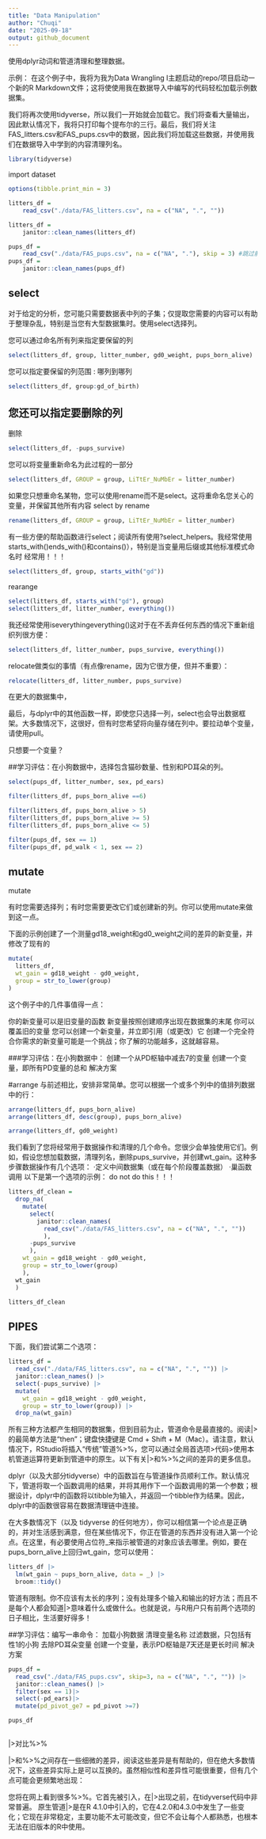 ```yaml
---
title: "Data Manipulation"
author: "Chuqi"
date: "2025-09-18"
output: github_document
---
```

使用dplyr动词和管道清理和整理数据。

示例：
在这个例子中，我将为我为Data Wrangling I主题启动的repo/项目启动一个新的R Markdown文件；这将使使用我在数据导入中编写的代码轻松加载示例数据集。

我们将再次使用tidyverse，所以我们一开始就会加载它。我们将查看大量输出，因此默认情况下，我将只打印每个提布尔的三行。最后，我们将关注FAS_litters.csv和FAS_pups.csv中的数据，因此我们将加载这些数据，并使用我们在数据导入中学到的内容清理列名。
```r
library(tidyverse)
```

import dataset
```r
options(tibble.print_min = 3)

litters_df = 
    read_csv("./data/FAS_litters.csv", na = c("NA", ".", ""))

litters_df = 
    janitor::clean_names(litters_df)

pups_df = 
    read_csv("./data/FAS_pups.csv", na = c("NA", "."), skip = 3) #跳过前三行
pups_df = 
    janitor::clean_names(pups_df)
```



## select

对于给定的分析，您可能只需要数据表中列的子集；仅提取您需要的内容可以有助于整理杂乱，特别是当您有大型数据集时。使用select选择列。

您可以通过命名所有列来指定要保留的列
```r
select(litters_df, group, litter_number, gd0_weight, pups_born_alive)
```

您可以指定要保留的列范围
:
哪列到哪列
```r
select(litters_df, group:gd_of_birth)
```

您还可以指定要删除的列
-
删除
```r
select(litters_df, -pups_survive)
```

您可以将变量重新命名为此过程的一部分
```r
select(litters_df, GROUP = group, LiTtEr_NuMbEr = litter_number)
```

如果您只想重命名某物，您可以使用rename而不是select。这将重命名您关心的变量，并保留其他所有内容
select by rename
```r
rename(litters_df, GROUP = group, LiTtEr_NuMbEr = litter_number)
```

有一些方便的帮助函数进行select；阅读所有使用?select_helpers。我经常使用starts_with()ends_with()和contains()），特别是当变量用后缀或其他标准模式命名时
经常用！！！
```r
select(litters_df, group, starts_with("gd"))
```

rearange
```r
select(litters_df, starts_with("gd"), group)
select(litters_df, litter_number, everything())
```

我还经常使用iseverythingeverything()这对于在不丢弃任何东西的情况下重新组织列很方便：
```r
select(litters_df, litter_number, pups_survive, everything())
```

relocate做类似的事情（有点像rename，因为它很方便，但并不重要）：
```r
relocate(litters_df, litter_number, pups_survive)
```

在更大的数据集中，

最后，与dplyr中的其他函数一样，即使您只选择一列，select也会导出数据框架。大多数情况下，这很好，但有时您希望将向量存储在列中。要拉动单个变量，请使用pull。

只想要一个变量？

##学习评估：在小狗数据中，选择包含猫砂数量、性别和PD耳朵的列。
```r
select(pups_df, litter_number, sex, pd_ears)
```

```r
filter(litters_df, pups_born_alive ==6)
```

```r
filter(litters_df, pups_born_alive > 5)
filter(litters_df, pups_born_alive >= 5)
filter(litters_df, pups_born_alive <= 5)
```

```r
filter(pups_df, sex == 1)
filter(pups_df, pd_walk < 1, sex == 2)
```



## mutate
mutate

有时您需要选择列；有时您需要更改它们或创建新的列。你可以使用mutate来做到这一点。

下面的示例创建了一个测量gd18_weight和gd0_weight之间的差异的新变量，并修改了现有的
```r
mutate(
  litters_df,
  wt_gain = gd18_weight - gd0_weight,
  group = str_to_lower(group)
)
```
这个例子中的几件事值得一点：

你的新变量可以是旧变量的函数
新变量按照创建顺序出现在数据集的末尾
你可以覆盖旧的变量
您可以创建一个新变量，并立即引用（或更改）它
创建一个完全符合你需求的新变量可能是一个挑战；你了解的功能越多，这就越容易。

###学习评估：在小狗数据中：
创建一个从PD枢轴中减去7的变量
创建一个变量，即所有PD变量的总和
解决方案



#arrange
与前述相比，安排非常简单。您可以根据一个或多个列中的值排列数据中的行：
```r
arrange(litters_df, pups_born_alive)
arrange(litters_df, desc(group), pups_born_alive)

arrange(litters_df, gd0_weight)
```

我们看到了您将经常用于数据操作和清理的几个命令。您很少会单独使用它们。例如，假设您想加载数据，清理列名，删除pups_survive，并创建wt_gain。这种多步骤数据操作有几个选项：
·定义中间数据集（或在每个阶段覆盖数据）
·巢函数调用
以下是第一个选项的示例：
do not do this！！！
```r
litters_df_clean = 
  drop_na(
    mutate(
      select(
        janitor::clean_names(
          read_csv("./data/FAS_litters.csv", na = c("NA", ".", ""))
          ), 
      -pups_survive
      ),
    wt_gain = gd18_weight - gd0_weight,
    group = str_to_lower(group)
    ),
  wt_gain
  )

litters_df_clean
```


## PIPES
下面，我们尝试第二个选项：
```r
litters_df = 
  read_csv("./data/FAS_litters.csv", na = c("NA", ".", "")) |> 
  janitor::clean_names() |> 
  select(-pups_survive) |> 
  mutate(
    wt_gain = gd18_weight - gd0_weight,
    group = str_to_lower(group)) |> 
  drop_na(wt_gain)
```

所有三种方法都产生相同的数据集，但到目前为止，管道命令是最直接的。阅读|>的最简单方法是“then”；键盘快捷键是
Cmd + Shift + M（Mac）。请注意，默认情况下，RStudio将插入“传统”管道%>%，您可以通过全局首选项>代码>使用本机管道运算符更新到管道中的原生。以下有关|>和%>%之间的差异的更多信息。

dplyr（以及大部分tidyverse）中的函数旨在与管道操作员顺利工作。默认情况下，管道将取一个函数调用的结果，并将其用作下一个函数调用的第一个参数；根据设计，dplyr中的函数将以tibble为输入，并返回一个tibble作为结果。因此，dplyr中的函数很容易在数据清理链中连接。

在大多数情况下（以及 tidyverse 的任何地方），你可以相信第一个论点是正确的，并对生活感到满意，但在某些情况下，你正在管道的东西并没有进入第一个论点。在这里，有必要使用占位符_来指示被管道的对象应该去哪里。例如，要在pups_born_alive上回归wt_gain，您可以使用：
```r
litters_df |>
  lm(wt_gain ~ pups_born_alive, data = _) |>
  broom::tidy()
```

管道有限制。你不应该有太长的序列；没有处理多个输入和输出的好方法；而且不是每个人都会知道|>意味着什么或做什么。也就是说，与R用户只有前两个选项的日子相比，生活要好得多！

##学习评估：编写一串命令：
加载小狗数据
清理变量名称
过滤数据，只包括有性1的小狗
去除PD耳朵变量
创建一个变量，表示PD枢轴是7天还是更长时间
解决方案
```r
pups_df = 
  read_csv("./data/FAS_pups.csv", skip=3, na = c("NA", ".", "")) |> 
  janitor::clean_names() |> 
  filter(sex == 1)|> 
  select(-pd_ears)|>
  mutate(pd_pivot_ge7 = pd_pivot >=7)

pups_df
```

```r

```

|>对比%>%

|>和%>%之间存在一些细微的差异，阅读这些差异是有帮助的，但在绝大多数情况下，这些差异实际上是可以互换的。虽然相似性和差异性可能很重要，但有几个点可能会更频繁地出现：

您将在网上看到很多%>%。它首先被引入，在|>出现之前，在tidyverse代码中非常普遍。
原生管道|>是在R 4.1.0中引入的，它在4.2.0和4.3.0中发生了一些变化；它现在非常稳定，主要功能不太可能改变，但它不会让每个人都熟悉，也根本无法在旧版本的R中使用。
